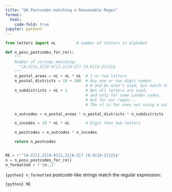 ```yaml
---
title: "UK Postcodes matching a Reasonable Regex"
format:
  html:
    code-fold: true
jupyter: python3
---
```


```python
from letters import nL         # number of letters in alphabet

def n_poss_postcodes_for_re():
    """
    Number of strings matching:
      ^[A-Z]{1,2}[0-9]{1,2}[A-Z]? [0-9][A-Z]{2}$
    """
    n_postal_areas = nL + nL * nL  # 1 or two letters
    n_postal_districts = 10 + 100  # Any one or two digit number
                                   # 0 and 0x aren't used, but match the regex
    n_subdistricts = nL + 1        # Not all letters are used,
                                   # and only for some London codes,
                                   # but for our regex...
                                   # The +1 is for ones not using a subdistrict

    n_outcodes = n_postal_areas * n_postal_districts * n_subdistricts

    n_incodes = 10 * nL * nL       # Digit then two letters

    n_postcodes = n_outcodes * n_incodes

    return n_postcodes


RE = r'^[A-Z]{1,2}[0-9]{1,2}[A-Z]? [0-9][A-Z]{2}$'
n = n_poss_postcodes_for_re()
n_formatted = f'{n:,}'
```

`{python} n_formatted` postcode-like strings match the regular expression:

`{python} RE`

